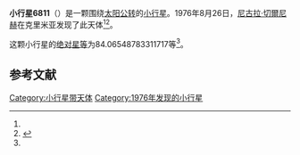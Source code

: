 {{Infobox planet
| bgcolour = #FFFFC0
| name = 6811 Kashcheev
| symbol = 
| image = 
| caption = 
| discovery = yes
| discovery_ref = 
| discoverer = [[尼古拉·切爾尼赫|尼古拉·切爾尼赫]]
| discovery_site = [[克里米亚|克里米亚]] 
| discovered = 1976年8月26日
| designations = yes
| mp_name = 
| named_after = 
| alt_names = 1976 QP/ 1950 PL / 1991 RZ4
| mp_category = [[主带小行星|主带小行星]]
| orbit_ref = <ref name="a">[http://ssd.jpl.nasa.gov/sbdb.cgi?sstr=6811 6811 Kashcheev] {{Wayback|url=http://ssd.jpl.nasa.gov/sbdb.cgi?sstr=6811 |date=20140829025229 }}，小行星數據庫瀏覽器（JPL Small-Body Database Browser）－[[美国国家航空航天局|美国国家航空航天局]]喷气推进实验室</ref>
| epoch = 2456400.5 (2013年4月18日更新)
| aphelion = {{convert|2.909899328562218|AU|km|3|abbr=on|lk=out}}
| perihelion = {{convert|1.879429887167989|AU|km|3|abbr=on}}
| semimajor = {{convert|2.394664607865104|AU|km|3|abbr=on}}
| eccentricity = 0.21515945
| period = 1353.522471 [[日|日]]<br />3.71[[儒略年|儒略年]]
| avg_speed = 
| inclination = 1.655393454530254
| asc_node = 224.9770451090637
| mean_anomaly = 
| arg_peri = 84.06548783311717
| satellites = 
| physical_characteristics = yes
| dimensions = 
| mass = 
| density = 
| surface_grav = 
| escape_velocity = 
| sidereal_day = 
| axial_tilt = 
| pole_ecliptic_lat = 
| pole_ecliptic_lon = 
| albedo = 
| temperatures= 
| temp_name1 = 
| mean_temp_1 = 
| max_temp_1 = 
| temp_name2 = 
| max_temp_2 = 
| spectral_type = 
| abs_magnitude = 84.06548783311717
}}

'''小行星6811'''（{{lang-en|6811 Kashcheev}}）是一颗围绕[[太阳|太阳]][[公转|公转]]的[[小行星|小行星]]。1976年8月26日，[[尼古拉·切爾尼赫|尼古拉·切爾尼赫]]在克里米亚发现了此天体<ref name="a" /><ref>{{cite news|title=小行星列表|url=http://cfa-www.harvard.edu/iau/lists/NumberedMPs.txt|accessdate=2013-07-08|newspaper=哈佛大学|archive-date=2008-05-17|archive-url=https://web.archive.org/web/20080517010638/http://cfa-www.harvard.edu/iau/lists/NumberedMPs.txt|dead-url=no}}</ref>。

这颗小行星的[[绝对星等|绝对星等]]为84.06548783311717等<ref name="a" />。

==参考文献==
{{reflist}}
{{Minor Planet Number|[[小行星6810|小行星6810]]|[[小行星6812|小行星6812]]}}

{{小天体}}

[[Category:小行星带天体|Category:小行星带天体]]
[[Category:1976年发现的小行星|Category:1976年发现的小行星]]

{{asteroid-stub}}